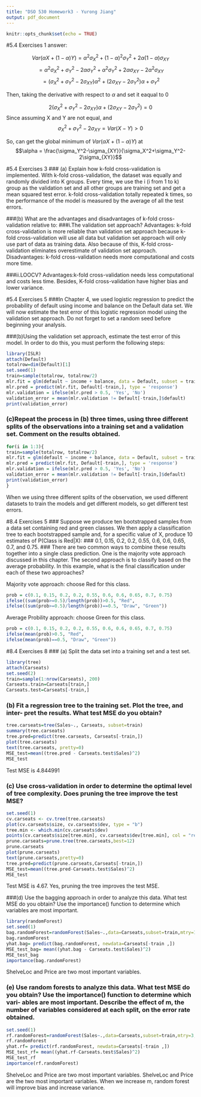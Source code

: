 ---
title: "DSO 530 Homework3 - Yurong Jiang"
output: pdf_document
---

```{r setup, include=FALSE}
knitr::opts_chunk$set(echo = TRUE)
```

#5.4 Exercises 1 
answer:

$$Var(\alpha X + (1-\alpha )Y) =\alpha ^2{\sigma_X^2}+ (1-\alpha)^2{\sigma_Y^2}+2\alpha(1-\alpha){\sigma_{XY}}$$
$$=\alpha ^2{\sigma_X^2}+{\sigma_Y^2}-2\alpha{\sigma_Y^2}+\alpha ^2{\sigma_Y^2}+2\alpha{\sigma_{XY}}-2\alpha^2{\sigma_{XY}}$$
$$=({\sigma_X^2}+{\sigma_Y^2}-2{\sigma_{XY}})\alpha ^2+(2{\sigma_{XY}}-2{\sigma_Y^2})\alpha+{\sigma_Y^2}$$

Then, taking the derivative with respect to $\alpha$ and set it eaqual to 0

$$2({\sigma_X^2}+{\sigma_Y^2}-2{\sigma_{XY}})\alpha +(2{\sigma_{XY}}-2{\sigma_Y^2})=0$$
Since assuming X and Y are not equal, and $${\sigma_X^2}+{\sigma_Y^2}-2{\sigma_{XY}}=Var(X - Y)>0$$


So, can get the global minimum of $Var(\alpha X + (1-\alpha )Y)$ at
$$\alpha = \frac{\sigma_Y^2-\sigma_{XY}}{\sigma_X^2+\sigma_Y^2-2\sigma_{XY}}$$


#5.4 Exercises 3
### (a) Explain how k-fold cross-validation is implemented.
With k-fold cross-validation, the dataset was equally and randomly divided into K groups. Every time, we use the i (i from 1 to k) group as the validation set and all other groups are training set and get a mean squared test error. k-fold cross-validation totally repeated k times, so the performance of the model is measured by the average of all the test errors.

###(b) What are the advantages and disadvantages of k-fold cross-validation relative to:
###i.The validation set approach?
Advantages: k-fold cross-validation is more reliable than validation set approach because  k-fold cross-validation will use all data but validation set approach will only use part of data as training data. Also because of this, K-fold cross-validation eliminates overestimate of  validation set approach.
Disadvantages: k-fold cross-validation needs more computational and costs more time.

###ii.LOOCV?
Advantages:k-fold cross-validation needs less computational and costs less time. Besides, K-fold cross-validation have higher bias and lower variance.

#5.4 Exercises 5
###In Chapter 4, we used logistic regression to predict the probability of default using income and balance on the Default data set. We will now estimate the test error of this logistic regression model using the validation set approach. Do not forget to set a random seed before beginning your analysis.

###(b)Using the validation set approach, estimate the test error of this model. In order to do this, you must perform the following steps:
```{r}
library(ISLR)
attach(Default)
totalrow=dim(Default)[1]
set.seed(1)
train=sample(totalrow, totalrow/2)
mlr.fit = glm(default ~ income + balance, data = Default, subset = train, family = 'binomial')
mlr.pred = predict(mlr.fit, Default[-train,], type = 'response')
mlr.validation = ifelse(mlr.pred > 0.5, 'Yes', 'No')
validation_error = mean(mlr.validation != Default[-train,]$default)
print(validation_error)
```

### (c)Repeat the process in (b) three times, using three different splits of the observations into a training set and a validation set. Comment on the results obtained.
```{r}
for(i in 1:3){
train=sample(totalrow, totalrow/2)
mlr.fit = glm(default ~ income + balance, data = Default, subset = train, family = 'binomial')
mlr.pred = predict(mlr.fit, Default[-train,], type = 'response')
mlr.validation = ifelse(mlr.pred > 0.5, 'Yes', 'No')
validation_error = mean(mlr.validation != Default[-train,]$default)
print(validation_error)
}
```

When we using three different splits of the observation, we used different datasets to train the models and get different models, so get different test errors.

#8.4 Exercises 5
### Suppose we produce ten bootstrapped samples from a data set containing red and green classes. We then apply a classification tree to each bootstrapped sample and, for a specific value of X, produce 10 estimates of P(Class is Red|X):
###                           0.1, 0.15, 0.2, 0.2, 0.55, 0.6, 0.6, 0.65, 0.7, and 0.75.
### There are two common ways to combine these results together into a single class prediction. One is the majority vote approach discussed in this chapter. The second approach is to classify based on the average probability. In this example, what is the final classification under each of these two approaches?

Majority vote approach: choose Red for this class.
```{r}
prob = c(0.1, 0.15, 0.2, 0.2, 0.55, 0.6, 0.6, 0.65, 0.7, 0.75)
ifelse((sum(prob>=0.5)/length(prob))>0.5, "Red",
ifelse((sum(prob>=0.5)/length(prob))==0.5, "Draw", "Green"))
```
Average Probility approach: choose Green for this class.
```{r}
prob = c(0.1, 0.15, 0.2, 0.2, 0.55, 0.6, 0.6, 0.65, 0.7, 0.75)
ifelse(mean(prob)>0.5, "Red",
ifelse(mean(prob)==0.5, "Draw", "Green"))
```
#8.4 Exercises 8
### (a) Split the data set into a training set and a test set.
```{r}
library(tree)
attach(Carseats)
set.seed(2)
train=sample(1:nrow(Carseats), 200)
Carseats.train=Carseats[train,]
Carseats.test=Carseats[-train,]
```

### (b) Fit a regression tree to the training set. Plot the tree, and inter- pret the results. What test MSE do you obtain?
```{r}
tree.carseats=tree(Sales~., Carseats, subset=train)
summary(tree.carseats)
tree.pred=predict(tree.carseats, Carseats[-train,])
plot(tree.carseats)
text(tree.carseats, pretty=0)
MSE_test=mean((tree.pred - Carseats.test$Sales)^2)
MSE_test
```
Test MSE is 4.844991

### (c) Use cross-validation in order to determine the optimal level of tree complexity. Does pruning the tree improve the test MSE?
```{r}
set.seed(1)
cv.carseats <- cv.tree(tree.carseats)
plot(cv.carseats$size, cv.carseats$dev, type = "b")
tree.min <- which.min(cv.carseats$dev)
points(cv.carseats$size[tree.min], cv.carseats$dev[tree.min], col = "red")
prune.carseats=prune.tree(tree.carseats,best=12)
prune.carseats
plot(prune.carseats)
text(prune.carseats,pretty=0)
tree.pred=predict(prune.carseats,Carseats[-train,])
MSE_test=mean((tree.pred-Carseats.test$Sales)^2)
MSE_test 
```
Test MSE is 4.67. Yes, pruning the tree improves the test MSE.

###(d) Use the bagging approach in order to analyze this data. What test MSE do you obtain? Use the importance() function to determine which variables are most important.

```{r}
library(randomForest)
set.seed(1)
bag.randomForest=randomForest(Sales~.,data=Carseats,subset=train,mtry=10,importance =TRUE)
bag.randomForest
yhat.bag= predict(bag.randomForest, newdata=Carseats[-train ,])
MSE_test_bag= mean((yhat.bag - Carseats.test$Sales)^2)
MSE_test_bag
importance(bag.randomForest)
```

ShelveLoc and Price are two most important variables. 

### (e) Use random forests to analyze this data. What test MSE do you obtain? Use the importance() function to determine which vari- ables are most important. Describe the effect of m, the number of variables considered at each split, on the error rate obtained.
```{r}
set.seed(1)
rf.randomForest=randomForest(Sales~.,data=Carseats,subset=train,mtry=3,importance =TRUE)
rf.randomForest
yhat.rf= predict(rf.randomForest, newdata=Carseats[-train ,])
MSE_test_rf= mean((yhat.rf-Carseats.test$Sales)^2)
MSE_test_rf
importance(rf.randomForest)
```
ShelveLoc and Price are two most important variables. ShelveLoc and Price are the two most important variables. When we increase m, random forest will improve bias and increase variance.
